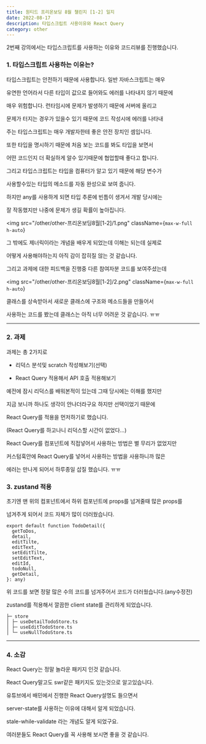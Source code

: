 ---
title: 원티드 프리온보딩 8월 챌린지 [1-2] 일지
date: 2022-08-17
description: 타입스크립트 사용이유와 React Query
category: other
---

2번째 강의에서는 타입스크립트를 사용하는 이유와 코드리뷰를 진행했습니다.

<h3 className={`dark:text-white`}>1. 타입스크립트 사용하는 이유는?</h3>

타입스크립트는 안전하기 때문에 사용합니다. 일반 자바스크립트는 매우

유연한 언어라서 다른 타입이 값으로 들어와도 에러를 나타내지 않기 때문에

매우 위험합니다. 런타임시에 문제가 발생하기 때문에 서버에 올리고

문제가 터지는 경우가 있을수 있기 때문에 코드 작성시에 에러를 나타내

주는 타입스크립트는 매우 개발자한테 좋은 안전 장치인 셈입니다.

또한 타입을 명시하기 때문에 처음 보는 코드를 봐도 타입을 보면서

어떤 코드인지 더 확실하게 알수 있기때문에 협업할때 좋다고 합니다.

그리고 타입스크립트는 타입을 컴퓨터가 알고 있기 때문에 해당 변수가

사용할수있는 타입의 메소드를 자동 완성으로 보여 줍니다.

하지만 any를 사용하게 되면 타입 추론에 빈틈이 생겨서 개발 당시에는

잘 작동했지만 나중에 문제가 생길 확률이 높아집니다.

<img
  src="/other/other-프리온보딩8월[1-2]/1.png"
  className={`max-w-full h-auto`}
></img>

그 밖에도 제너릭이라는 개념을 배우게 되었는데 이해는 되는데 실제로

어떻게 사용해야하는지 아직 감이 잡히질 않는 것 같습니다.

그리고 과제에 대한 피드백을 진행중 다른 참여자분 코드를 보여주셨는데

<img
  src="/other/other-프리온보딩8월[1-2]/2.png"
  className={`max-w-full h-auto`}
></img>

클래스를 상속받아서 새로운 클래스에 구조와 메소드들을 만들어서

사용하는 코드를 봤는데 클래스는 아직 너무 어려운 것 같습니다. ㅠㅠ

---

<h3 className={`dark:text-white`}>2. 과제</h3>

과제는 총 2가지로

- 리덕스 분석및 scratch 작성해보기(선택)

- React Query 적용해서 API 호출 적용해보기

예전에 잠시 리덕스를 배워본적이 있는데 그때 당시에는 이해를 했지만

지금 보니까 하나도 생각이 안나더라구요 하지만 선택이었기 때문에

React Query를 적용을 먼저하기로 했습니다.

(React Query를 하고나니 리덕스할 시간이 없었다...)

React Query를 컴포넌트에 직접넣어서 사용하는 방법은 별 무리가 없었지만

커스텀훅안에 React Query를 넣어서 사용하는 방법을 사용하니까 많은

에러는 만나게 되어서 하루종일 삽질 했습니다. ㅠㅠ

<h3 className={`dark:text-white`}>3. zustand 적용</h3>

초기엔 맨 위의 컴포넌트에서 하위 컴포넌트에 props를 넘겨줄때 많은 props를

넘겨주게 되어서 코드 자체가 많이 더러웠습니다.

```
export default function TodoDetail({
  getToDos,
  detail,
  editTilte,
  editText,
  setEditTilte,
  setEditText,
  editId,
  todoNull,
  getDetail,
}: any)
```

위 코드를 보면 정말 많은 수의 코드를 넘겨주어서 코드가 더러웠습니다.(any수정전)

zustand를 적용해서 깔끔한 client state를 관리하게 되었습니다.

```
├─ store
│ ├─ useDetailTodoStore.ts
│ ├─ useEditTodoStore.ts
│ └─ useNullTodoStore.ts
```

---

<h3 className={`dark:text-white`}>4. 소감</h3>

React Query는 정말 놀라운 패키지 인것 같습니다.

React Query말고도 swr같은 패키지도 있는것으로 알고있습니다.

유튜브에서 배민에서 진행한 React Query설명도 들으면서

server-state를 사용하는 이유에 대해서 알게 되었습니다.

stale-while-validate 라는 개념도 알게 되었구요.

여러분들도 React Query를 꼭 사용해 보시면 좋을 것 같습니다.
